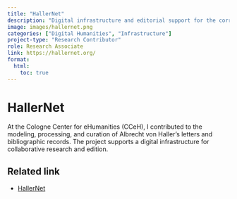 ```yaml
---
title: "HallerNet"
description: "Digital infrastructure and editorial support for the correspondence of Albrecht von Haller."
image: images/hallernet.png
categories: ["Digital Humanities", "Infrastructure"]
project-type: "Research Contributor"
role: Research Associate
link: https://hallernet.org/
format:
  html:
    toc: true
---
```


# HallerNet

At the Cologne Center for eHumanities (CCeH), I contributed to the modeling, processing, and curation of Albrecht von Haller’s letters and bibliographic records. The project supports a digital infrastructure for collaborative research and edition.

## Related link
- [HallerNet](https://hallernet.org/)